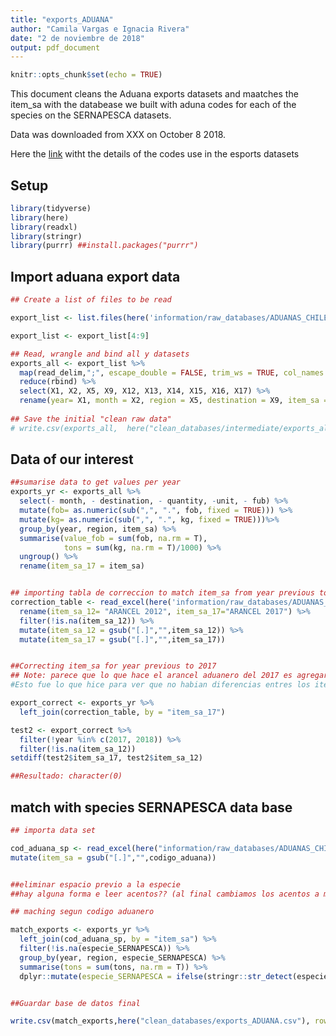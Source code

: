 ```yaml
---
title: "exports_ADUANA"
author: "Camila Vargas e Ignacia Rivera"
date: "2 de noviembre de 2018"
output: pdf_document
---
```


```r
knitr::opts_chunk$set(echo = TRUE)
```

This document cleans the Aduana exports datasets and maatches the item_sa with the databease we built with aduna codes for each of the species on the SERNAPESCA datasets. 

Data was downloaded from XXX on October 8 2018.

Here the [link](http://www.aduana.cl/aduana/site/artic/20080218/pags/20080218165942.html#vtxt_cuerpo_T47) witht the details of the codes use in the esports datasets

## Setup
```r
library(tidyverse)
library(here)
library(readxl)
library(stringr)
library(purrr) ##install.packages("purrr")
```



## Import aduana export data

```r

## Create a list of files to be read

export_list <- list.files(here('information/raw_databases/ADUANAS_CHILE/exports'), pattern= 'exports_20.*.csv', full.names = TRUE)

export_list <- export_list[4:9]

## Read, wrangle and bind all y datasets
exports_all <- export_list %>% 
  map(read_delim,";", escape_double = FALSE, trim_ws = TRUE, col_names = FALSE, skip =1) %>% 
  reduce(rbind) %>% 
  select(X1, X2, X5, X9, X12, X13, X14, X15, X16, X17) %>% 
  rename(year= X1, month = X2, region = X5, destination = X9, item_sa =X12, fob = X13, fub = X14, kg = X15, quantity = X16, unit = X17)
  
## Save the initial "clean raw data"
# write.csv(exports_all,  here("clean_databases/intermediate/exports_all_ADUANA.csv"), row.names=F)

```

## Data of our interest

```r

##sumarise data to get values per year
exports_yr <- exports_all %>% 
  select(- month, - destination, - quantity, -unit, - fub) %>% 
  mutate(fob= as.numeric(sub(",", ".", fob, fixed = TRUE))) %>% 
  mutate(kg= as.numeric(sub(",", ".", kg, fixed = TRUE)))%>% 
  group_by(year, region, item_sa) %>% 
  summarise(value_fob = sum(fob, na.rm = T),
            tons = sum(kg, na.rm = T)/1000) %>% 
  ungroup() %>% 
  rename(item_sa_17 = item_sa)


## importing tabla de correccion to match item_sa from year previous to 2017
correction_table <- read_excel(here('information/raw_databases/ADUANAS_CHILE/arancel_aduanero_nomenclatura/tablas_correlacion/tabla_correccion_12_17.xlsx')) %>% 
  rename(item_sa_12= "ARANCEL 2012", item_sa_17="ARANCEL 2017") %>% 
  filter(!is.na(item_sa_12)) %>% 
  mutate(item_sa_12 = gsub("[.]","",item_sa_12)) %>% 
  mutate(item_sa_17 = gsub("[.]","",item_sa_17))


##Correcting item_sa for year previous to 2017
## Note: parece que lo que hace el arancel aduanero del 2017 es agregar más categorías que antes no existían par los productos del 2017 en adelante! por lo tanto no hay que hacer la corresccion.  
#Esto fue lo que hice para ver que no habian diferencias entres los item_sa del 2012 y 2017 para los años 2013, 2014, 2015 y 2016:

export_correct <- exports_yr %>% 
  left_join(correction_table, by = "item_sa_17") 

test2 <- export_correct %>% 
  filter(!year %in% c(2017, 2018)) %>% 
  filter(!is.na(item_sa_12))
setdiff(test2$item_sa_17, test2$item_sa_12)

##Resultado: character(0)

```

## match with species SERNAPESCA data base

```r
## importa data set

cod_aduana_sp <- read_excel(here("information/raw_databases/ADUANAS_CHILE/arancel_aduanero_nomenclatura/arancel_aduanero_2017/codigos_aduana_por_especie_2017.xlsx"), sheet = "Hoja1", range = "A1:G701") %>%
mutate(item_sa = gsub("[.]","",codigo_aduana))


##eliminar espacio previo a la especie
##hay alguna forma e leer acentos?? (al final cambiamos los acentos a mano pero seria una buea cosa aprender como poder leerlos directamente)

```

```r
## maching segun codigo aduanero

match_exports <- exports_yr %>% 
  left_join(cod_aduana_sp, by = "item_sa") %>% 
  filter(!is.na(especie_SERNAPESCA)) %>% 
  group_by(year, region, especie_SERNAPESCA) %>% 
  summarise(tons = sum(tons, na.rm = T)) %>% 
  dplyr::mutate(especie_SERNAPESCA = ifelse(stringr::str_detect(especie_SERNAPESCA,"SARDINA ESPA.*OLA"), "SARDINA ESPANOLA", especie_SERNAPESCA)) ##correct name


##Guardar base de datos final

write.csv(match_exports,here("clean_databases/exports_ADUANA.csv"), row.names=F)

```






